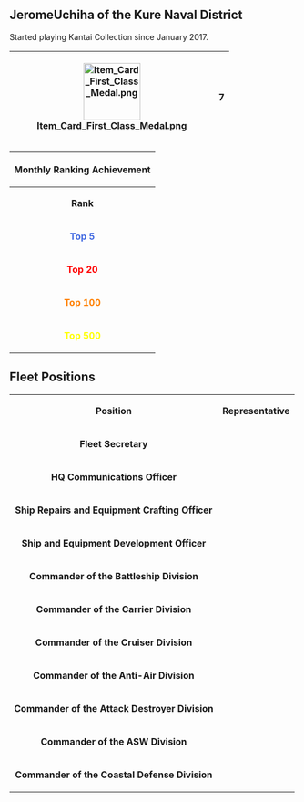 



=='''JeromeUchiha of the Kure Naval District'''==
{{JeromeUchihaIntro|title1 = JeromeUchiha
ウチハジェローム|image1 = uchihacrest.jpg|ign = JeromeUchiha|id = 200----|real_name = Classified*|birthdate = 1995|age = 26|gender = Male|status = Active|affliations = Kancolle Universe
Uchiha Clan|fleet_position = Marshal Admiral|level = 120|motto = }}Started playing Kantai Collection since January 2017.
{| border="1" cellspacing="1" cellpadding="1" style="height:100px;width:100px;" class="article-table"
|-
! scope="col" style="text-align:center;"|[[File:Item_Card_First_Class_Medal.png|thumb|left|100px]]
! scope="col" style="text-align:center;"|7
|}
{| border="1" cellspacing="1" cellpadding="1" style="height:100px;width:370px;background-color:#00cc44" class="article-table"
|-
! scope="col" colspan="2" style="text-align:center;"|Monthly Ranking Achievement
|-
| style="text-align:center;"|'''Rank'''
| style="text-align:center;"|'''No. of Success'''
|-
| style="color:#4169E1;text-align:center;"|'''Top 5'''
| style="text-align:center;color:#ffffff"|1
|-
| style="color:#ff0000;text-align:center;"|'''Top 20'''
| style="text-align:center;color:#ffffff" |3
|-
| style="color:#ff8000;text-align:center;"|'''Top 100'''
| style="text-align:center;color:#ffffff"|2
|-
| style="color:#ffff00;text-align:center;"|'''Top 500'''
| style="text-align:center;color:#ffffff"|0
|}

=='''Fleet Positions'''==
{| border="1" align="left" cellspacing="1" cellpadding="1" style="height:100px;width:370px;background-color:#00cc44" class="article-table"
| style="text-align:center;"|'''Position'''
| style="text-align:center;"|'''Representative'''
|-
| style="text-align:center;"|'''Fleet Secretary'''
| style="text-align:center;"|{{ShipBattleCard|Nagato Kai Ni|ring = Yes|ring_glow = Yes}}
|-
| style="text-align:center;"|'''HQ Communications Officer'''
| style="text-align:center;"|{{ShipBattleCard|Ooyodo Kai|ring = Yes|ring_glow = Yes}}
|-
| style="text-align:center;"|'''Ship Repairs and Equipment Crafting Officer'''
| style="text-align:center;"|{{ShipBattleCard|Akashi Kai}}
|-
| style="text-align:center;"|'''Ship and Equipment Development Officer'''
| style="text-align:center;"|{{ShipBattleCard|Yuubari Kai Ni Toku|ring = Yes|ring_glow = Yes}}
|-
| style="text-align:center;"|'''Commander of the Battleship Division'''
| style="text-align:center;"|{{ShipBattleCard|Musashi Kai Ni|ring = Yes|ring_glow = Yes}}
|-
| style="text-align:center;"|'''Commander of the Carrier Division'''
| style="text-align:center;"|{{ShipBattleCard|Akagi Kai Ni|ring = Yes|ring_glow = Yes}}
|-
| style="text-align:center;"|'''Commander of the Cruiser Division'''
| style="text-align:center;"|{{ShipBattleCard|Choukai Kai Ni}}
|-
| style="text-align:center;"|'''Commander of the Anti-Air Division'''
| style="text-align:center;"|{{ShipBattleCard|Maya Kai Ni|ring = Yes|ring_glow = Yes}}
|-
| style="text-align:center;"|'''Commander of the Attack Destroyer Division'''
| style="text-align:center;"|{{ShipBattleCard|Kasumi Kai Ni|ring = Yes|ring_glow = Yes}}
|-
| style="text-align:center;"|'''Commander of the ASW Division'''
| style="text-align:center;"|{{ShipBattleCard|Asashio Kai Ni D|ring = Yes|ring_glow = Yes}}
|-
| style="text-align:center;"|'''Commander of the Coastal Defense Division'''
| style="text-align:center;"|{{ShipBattleCard|Etorofu Kai}}
|}